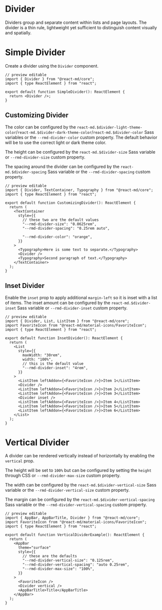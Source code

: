 # Divider

Dividers group and separate content within lists and page layouts. The divider
is a thin rule, lightweight yet sufficient to distinguish content visually and
spatially.

# Simple Divider

Create a divider using the `Divider` component.

```tsx
// preview editable
import { Divider } from "@react-md/core";
import { type ReactElement } from "react";

export default function SimpleDivider(): ReactElement {
  return <Divider />;
}

```


## Customizing Divider

The color can be configured by the
`react-md.$divider-light-theme-color`/`react-md.$divider-dark-theme-color`/`react-md.$divider-color`
Sass variables or the `--rmd-divider-color` custom property. The default
behavior will be to use the correct light or dark theme color.

The height can be configured by the `react-md.$divider-size` Sass variable or
`--rmd-divider-size` custom property.

The spacing around the divider can be configured by the `react-md.$divider-spacing` Sass
variable or the `--rmd-divider-spacing` custom property.

```tsx
// preview editable
import { Divider, TextContainer, Typography } from "@react-md/core";
import { type ReactElement } from "react";

export default function CustomizingDivider(): ReactElement {
  return (
    <TextContainer
      style={{
        // these two are the default values
        "--rmd-divider-size": "0.0625rem",
        "--rmd-divider-spacing": "0.25rem auto",

        "--rmd-divider-color": "orange",
      }}
    >
      <Typography>Here is some text to separate.</Typography>
      <Divider />
      <Typography>Second paragraph of text.</Typography>
    </TextContainer>
  );
}

```


## Inset Divider

Enable the `inset` prop to apply additional `margin-left` so it is inset with a
list of items. The inset amount can be configured by the
`react-md.$divider-inset` Sass variable or `--rmd-divider-inset` custom
property.

```tsx
// preview editable
import { Divider, List, ListItem } from "@react-md/core";
import FavoriteIcon from "@react-md/material-icons/FavoriteIcon";
import { type ReactElement } from "react";

export default function InsetDivider(): ReactElement {
  return (
    <List
      style={{
        maxWidth: "30rem",
        width: "100%",
        // this is the default value
        "--rmd-divider-inset": "4rem",
      }}
    >
      <ListItem leftAddon={<FavoriteIcon />}>Item 1</ListItem>
      <Divider />
      <ListItem leftAddon={<FavoriteIcon />}>Item 2</ListItem>
      <ListItem leftAddon={<FavoriteIcon />}>Item 3</ListItem>
      <Divider inset />
      <ListItem leftAddon={<FavoriteIcon />}>Item 4</ListItem>
      <ListItem leftAddon={<FavoriteIcon />}>Item 5</ListItem>
      <ListItem leftAddon={<FavoriteIcon />}>Item 6</ListItem>
    </List>
  );
}

```


# Vertical Divider

A divider can be rendered vertically instead of horizontally by enabling the
`vertical` prop.

The height will be set to `100%` but can be configured by setting the `height`
through CSS or `--rmd-divider-max-size` custom property.

The width can be configured by the `react-md.$divider-vertical-size` Sass
variable or the `--rmd-divider-vertical-size` custom property.

The margin can be configured by the `react-md.$divider-vertical-spacing` Sass
variable or the `--rmd-divider-vertical-spacing` custom property.

```tsx
// preview editable
import { AppBar, AppBarTitle, Divider } from "@react-md/core";
import FavoriteIcon from "@react-md/material-icons/FavoriteIcon";
import { type ReactElement } from "react";

export default function VerticalDividerExample(): ReactElement {
  return (
    <AppBar
      theme="surface"
      style={{
        // these are the defaults
        "--rmd-divider-vertical-size": "0.125rem",
        "--rmd-divider-vertical-spacing": "auto 0.25rem",
        "--rmd-divider-max-size": "100%",
      }}
    >
      <FavoriteIcon />
      <Divider vertical />
      <AppBarTitle>Title</AppBarTitle>
    </AppBar>
  );
}

```

